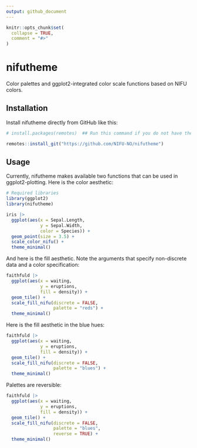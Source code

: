 ```yaml
---
output: github_document
---
```


```r
knitr::opts_chunk$set(
  collapse = TRUE,
  comment = "#>"
)
```

# nifutheme

<!-- badges: start -->
<!-- badges: end -->

Color palettes and ggplot2-integrated color scale functions based on NIFU colors.


## Installation

Install nifutheme directly from GitHub like this:

```r
# install.packages(remotes)  ## Run this command if you do not have the remotes package installed already

remotes::install_git("https://github.com/NIFU-NO/nifutheme")
```


## Usage

Currently, nifutheme makes available two functions that can be used in ggplot2-plotting. Here is the color aesthetic:

```r
# Required libraries
library(ggplot2)
library(nifutheme)

iris |> 
  ggplot(aes(x = Sepal.Length,
             y = Sepal.Width,
             color = Species)) +
  geom_point(size = 3.5) +
  scale_color_nifu() +
  theme_minimal()
```


And here is the fill aesthetic. Note the arguments that specify non-discrete data and a color specification:

```r
faithfuld |> 
  ggplot(aes(x = waiting,
             y = eruptions,
             fill = density)) +
  geom_tile() +
  scale_fill_nifu(discrete = FALSE,
                  palette = "reds") +
  theme_minimal()
```


Here is the fill aesthetic in the blue hues:

```r
faithfuld |> 
  ggplot(aes(x = waiting,
             y = eruptions,
             fill = density)) +
  geom_tile() +
  scale_fill_nifu(discrete = FALSE,
                  palette = "blues") +
  theme_minimal()
```

Palettes are reversible:

```r
faithfuld |> 
  ggplot(aes(x = waiting,
             y = eruptions,
             fill = density)) +
  geom_tile() +
  scale_fill_nifu(discrete = FALSE,
                  palette = "blues",
                  reverse = TRUE) +
  theme_minimal()
```

